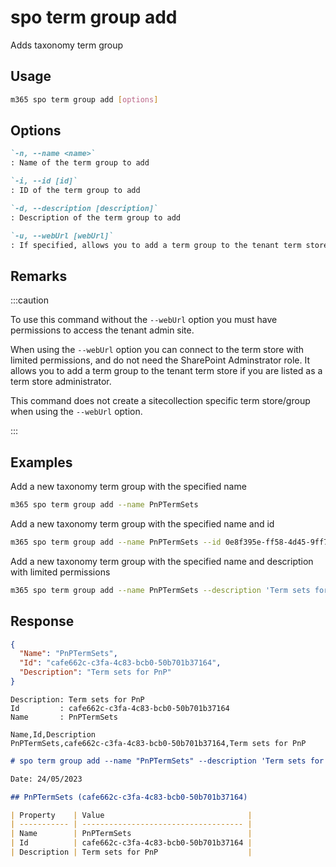 
# spo term group add

Adds taxonomy term group

## Usage

```sh
m365 spo term group add [options]
```

## Options

```md definition-list
`-n, --name <name>`
: Name of the term group to add

`-i, --id [id]`
: ID of the term group to add

`-d, --description [description]`
: Description of the term group to add

`-u, --webUrl [webUrl]`
: If specified, allows you to add a term group to the tenant term store as a term store administrator without the SharePoint administrator role.
```

<Global />

## Remarks

:::caution    

To use this command without the `--webUrl` option you must have permissions to access the tenant admin site.

When using the `--webUrl` option you can connect to the term store with limited permissions, and do not need the SharePoint Adminstrator role. It allows you to add a term group to the tenant term store if you are listed as a term store administrator.

This command does not create a sitecollection specific term store/group when using the `--webUrl` option.

:::

## Examples

Add a new taxonomy term group with the specified name

```sh
m365 spo term group add --name PnPTermSets
```

Add a new taxonomy term group with the specified name and id

```sh
m365 spo term group add --name PnPTermSets --id 0e8f395e-ff58-4d45-9ff7-e331ab728beb
```

Add a new taxonomy term group with the specified name and description with limited permissions

```sh
m365 spo term group add --name PnPTermSets --description 'Term sets for PnP' --webUrl 'https://contoso.sharepoint.com'
```

## Response

<Tabs>
  <TabItem value="JSON">

  ```json
  {
    "Name": "PnPTermSets",
    "Id": "cafe662c-c3fa-4c83-bcb0-50b701b37164",
    "Description": "Term sets for PnP"
  }
  ```

  </TabItem>
  <TabItem value="Text">

  ```text
  Description: Term sets for PnP
  Id         : cafe662c-c3fa-4c83-bcb0-50b701b37164
  Name       : PnPTermSets
  ```

  </TabItem>
  <TabItem value="CSV">

  ```csv
  Name,Id,Description
  PnPTermSets,cafe662c-c3fa-4c83-bcb0-50b701b37164,Term sets for PnP
  ```

  </TabItem>
  <TabItem value="Markdown">

  ```md
  # spo term group add --name "PnPTermSets" --description 'Term sets for PnP'
  
  Date: 24/05/2023
  
  ## PnPTermSets (cafe662c-c3fa-4c83-bcb0-50b701b37164)
  
  | Property    | Value                                |
  | ----------- | ------------------------------------ |
  | Name        | PnPTermSets                          |
  | Id          | cafe662c-c3fa-4c83-bcb0-50b701b37164 |
  | Description | Term sets for PnP                    |
  ```

  </TabItem>
</Tabs>

